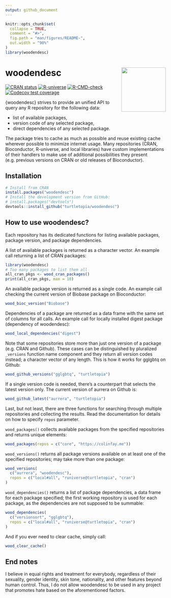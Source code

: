 ```yaml
---
output: github_document
---
```


<!-- README.md is generated from README.Rmd. Please edit that file -->

```r
knitr::opts_chunk$set(
  collapse = TRUE,
  comment = "#>",
  fig.path = "man/figures/README-",
  out.width = "90%"
)
library(woodendesc)
```

# woodendesc <a href="https://turtletopia.github.io/woodendesc/"><img src="man/figures/logo.svg" align="right" height="139" /></a>

<!-- badges: start -->
[![CRAN status](https://www.r-pkg.org/badges/version-last-release/woodendesc)](https://CRAN.R-project.org/package=woodendesc)
[![R-universe](https://turtletopia.r-universe.dev/badges/woodendesc)](https://turtletopia.r-universe.dev)
[![R-CMD-check](https://github.com/turtletopia/woodendesc/workflows/R-CMD-check/badge.svg)](https://github.com/turtletopia/woodendesc/actions)
[![Codecov test coverage](https://codecov.io/gh/turtletopia/woodendesc/branch/master/graph/badge.svg)](https://app.codecov.io/gh/turtletopia/woodendesc?branch=master)
<!-- badges: end -->

{woodendesc} strives to provide an unified API to query any R repository for the following data:

* list of available packages,
* version code of any selected package,
* direct dependencies of any selected package.

The package tries to cache as much as possible and reuse existing cache wherever possible to minimize internet usage. Many repositories (CRAN, Bioconductor, R-universe, and local libraries) have custom implementations of their handlers to make use of additional possibilities they present (e.g. previous versions on CRAN or old releases of Bioconductor).

## Installation

```r
# Install from CRAN
install.packages("woodendesc")
# Install the development version from GitHub:
# install.packages("devtools")
devtools::install_github("turtletopia/woodendesc")
```

## How to use woodendesc?

Each repository has its dedicated functions for listing available packages, package version, and package dependencies.

A list of available packages is returned as a character vector. An example call returning a list of CRAN packages:

```r
library(woodendesc)
# Too many packages to list them all
all_cran_pkgs <- wood_cran_packages()
print(all_cran_pkgs, max = 10)
```

An available package version is returned as a single code. An example call checking the current version of Biobase package on Bioconductor:

```r
wood_bioc_version("Biobase")
```

Dependencies of a package are returned as a data frame with the same set of columns for all calls. An example call for locally installed digest package (dependency of woodendesc):

```r
wood_local_dependencies("digest")
```

Note that some repositories store more than just one version of a package (e.g. CRAN and Github). These cases can be distinguished by pluralized `_versions` function name component and they return all version codes instead; a character vector of any length. This is how it works for gglgbtq on Github:

```r
wood_github_versions("gglgbtq", "turtletopia")
```

If a single version code is needed, there's a counterpart that selects the latest version only. The current version of aurrera on Github is:

```r
wood_github_latest("aurrera", "turtletopia")
```

Last, but not least, there are three functions for searching through multiple repositories and collecting the results. Read the documentation for details on how to specify `repos` parameter.

`wood_packages()` collects available packages from the specified repositories and returns unique elements:

```r
wood_packages(repos = c("core", "https://colinfay.me"))
```

`wood_versions()` returns all package versions available on at least one of the specified repositories; may take more than one package:

```r
wood_versions(
  c("aurrera", "woodendesc"),
  repos = c("local#all", "runiverse@turtletopia", "cran")
)
```

`wood_dependencies()` returns a list of package dependencies, a data frame for each package specified; the first working repository is used for each package, as the dependencies are not supposed to be summable:

```r
wood_dependencies(
  c("versionsort", "gglgbtq"),
  repos = c("local#all", "runiverse@turtletopia", "cran")
)
```

And if you ever need to clear cache, simply call:

```r
wood_clear_cache()
```

## End notes

I believe in equal rights and treatment for everybody, regardless of their sexuality, gender identity, skin tone, nationality, and other features beyond human control. Thus, I do not allow woodendesc to be used in any project that promotes hate based on the aforementioned factors.
